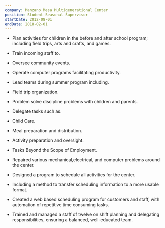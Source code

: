```yaml
---
company: Manzano Mesa Multigenerational Center
position: Student Seasonal Supervisor
startDate: 2012-08-01
endDate: 2018-02-01
---
```


- Plan activities for children in the before and after school program; including field trips, arts and crafts, and games.

- Train incoming staff to.

- Oversee community events.

- Operate computer programs facilitating productivity.

- Lead teams during summer program including.

- Field trip organization.

- Problem solve discipline problems with children and parents.

- Delegate tasks such as.

- Child Care.

- Meal preparation and distribution.

- Activity preparation and oversight.

- Tasks Beyond the Scope of Employment.

- Repaired various mechanical,electrical, and computer problems around the center.

- Designed a program to schedule all activities for the center.

- Including a method to transfer scheduling information to a more usable format.

- Created a web based scheduling program for customers and staff, with automation of repetitive time consuming tasks.

- Trained and managed a staff of twelve on shift planning and delegating responsibilities, ensuring a balanced, well-educated team.
